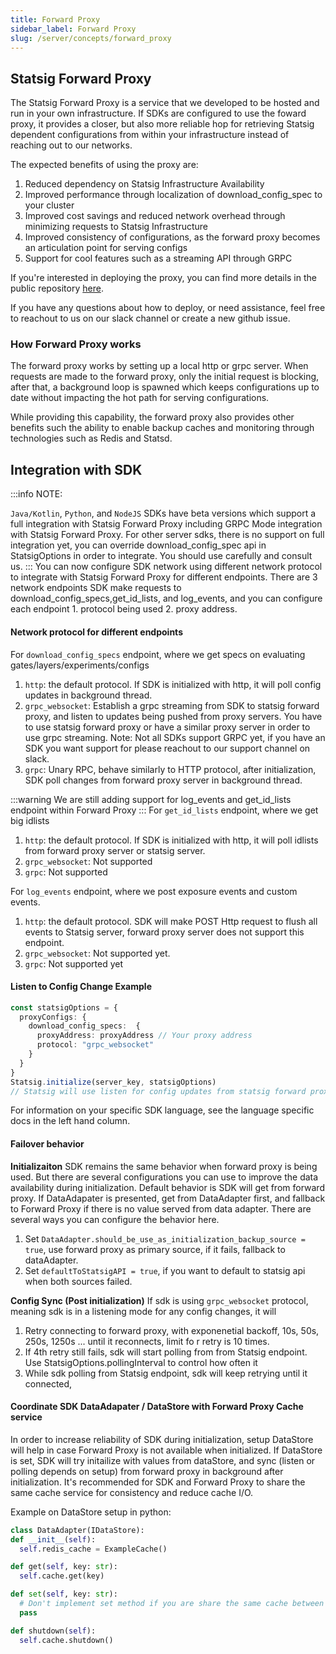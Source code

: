 ```yaml
---
title: Forward Proxy
sidebar_label: Forward Proxy
slug: /server/concepts/forward_proxy
---
```



## Statsig Forward Proxy 

The Statsig Forward Proxy is a service that we developed to be hosted and run in your own infrastructure. If SDKs are configured to use the foward proxy, it provides a closer, but also more reliable hop for retrieving Statsig dependent configurations from within your infrastructure instead of reaching out to our networks.

The expected benefits of using the proxy are:
1. Reduced dependency on Statsig Infrastructure Availability
2. Improved performance through localization of download_config_spec to your cluster
3. Improved cost savings and reduced network overhead through minimizing requests to Statsig Infrastructure
4. Improved consistency of configurations, as the forward proxy becomes an articulation point for serving configs
5. Support for cool features such as a streaming API through GRPC

If you're interested in deploying the proxy, you can find more details in the public repository [here](https://github.com/statsig-io/statsig-forward-proxy).

If you have any questions about how to deploy, or need assistance, feel free to reachout to us on our slack channel or create a new github issue.

### How Forward Proxy works

The forward proxy works by setting up a local http or grpc server. When requests are made to the forward proxy, only the initial request is blocking, after that, a background loop is spawned which keeps configurations up to date without impacting the hot path for serving configurations.

While providing this capability, the forward proxy also provides other benefits such the ability to enable backup caches and monitoring through technologies such as Redis and Statsd.

## Integration with SDK 
:::info
NOTE:  

`Java/Kotlin`, `Python`, and `NodeJS` SDKs have beta versions which support a full integration with Statsig Forward Proxy including GRPC Mode integration with Statsig Forward Proxy.
For other server sdks, there is no support on full integration yet, you can override download_config_spec api in StatsigOptions in order to integrate. You should use carefully and consult us. 
:::
You can now configure SDK network using different network protocol to integrate with Statsig Forward Proxy for different endpoints. 
There are 3 network endpoints SDK make requests to download_config_specs,get_id_lists, and log_events, and you can configure each endpoint 1. protocol being used 2. proxy address.

#### Network protocol for different endpoints
For `download_config_specs` endpoint, where we get specs on evaluating gates/layers/experiments/configs 
1. `http`: the default protocol. If SDK is initialized with http, it will poll config updates in background thread.
2. `grpc_websocket`: Establish a grpc streaming from SDK to statsig forward proxy, and listen to updates being pushed from proxy servers. You have to use statsig forward proxy or have a similar proxy server in order to use grpc streaming. Note: Not all SDKs support GRPC yet, if you have an SDK you want support for please reachout to our support channel on slack.
3. `grpc`: Unary RPC, behave similarly to HTTP protocol, after initialization, SDK poll changes from forward proxy server in background thread.  


:::warning
We are still adding support for log_events and get_id_lists endpoint within Forward Proxy
::: 
For `get_id_lists` endpoint, where we get big idlists 
1. `http`: the default protocol. If SDK is initialized with http, it will poll idlists from forward proxy server or statsig server.
2. `grpc_websocket`: Not supported
3. `grpc`: Not supported


For `log_events` endpoint, where we post exposure events and custom events.
1. `http`: the default protocol. SDK will make POST Http request to flush all events to Statsig server, forward proxy server does not support this endpoint. 
2. `grpc_websocket`: Not supported yet. 
3. `grpc`: Not supported yet

#### Listen to Config Change Example
```typescript
const statsigOptions = {
  proxyConfigs: {
    download_config_specs:  {
      proxyAddress: proxyAddress // Your proxy address
      protocol: "grpc_websocket"
    }
  }
}
Statsig.initialize(server_key, statsigOptions)
// Statsig will use listen for config updates from statsig forward proxy using grpc_websocket protocl. And use http to get idlists and post log events from statsig servers.
```

For information on your specific SDK language, see the language specific docs in the left hand column.

#### Failover behavior
**Initializaiton** 
SDK remains the same behavior when forward proxy is being used. But there are several configurations you can use to improve the data availability during initialization.
Default behavior is SDK will get from forward proxy. If DataAdapater is presented, get from DataAdapter first, and fallback to Forward Proxy if there is no value served from data adapter. 
There are several ways you can configure the behavior here. 
1. Set `DataAdapter.should_be_use_as_initialization_backup_source = true`, use forward proxy as primary source, if it fails, fallback to dataAdapter.
2. Set `defaultToStatsigAPI = true`, if you want to default to statsig api when both sources failed. 

**Config Sync (Post initialization)** 
If sdk is using `grpc_websocket` protocol, meaning sdk is in a listening mode for any config changes, it will 
1. Retry connecting to forward proxy, with exponenetial backoff, 10s, 50s, 250s, 1250s ... until it reconnects, limit fo
r retry is 10 times.  
2. If 4th retry still fails, sdk will start polling from from Statsig endpoint. Use StatsigOptions.pollingInterval to control how often it 
3. While sdk polling from Statsig endpoint, sdk will keep retrying until it connected, 

#### Coordinate SDK DataAdapater / DataStore with Forward Proxy Cache service
In order to increase reliability of SDK during initialization, setup DataStore will help in case Forward Proxy is not available when initialized. If DataStore is set, SDK will try initailize with values from dataStore, and sync (listen or polling depends on setup) from forward proxy in background after initialization. It's recommended for SDK and Forward Proxy to share the same cache service for consistency and reduce cache I/O. 

Example on DataStore setup in python:
``` py
class DataAdapter(IDataStore):
def __init__(self):
  self.redis_cache = ExampleCache()

def get(self, key: str):
  self.cache.get(key)

def set(self, key: str):
  # Don't implement set method if you are share the same cache between forward proxy and sdk, forward proxy will write to cache 
  pass

def shutdown(self):
  self.cache.shutdown()
```
